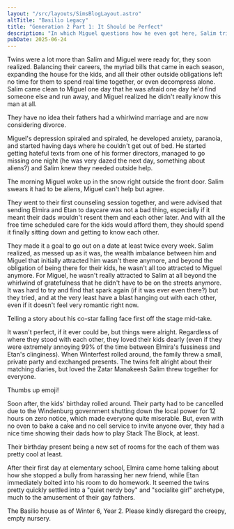 ```yaml
---
layout: "/src/layouts/SimsBlogLayout.astro"
altTitle: "Basilio Legacy"
title: "Generation 2 Part 1: It Should be Perfect"
description: "In which Miguel questions how he even got here, Salim tries his best, and the twins Etan and Elmira start discovering the world."
pubDate: 2025-06-24
---
```


Twins were a lot more than Salim and Miguel were ready for, they soon realized. Balancing their careers, the myriad bills that came in each season, expanding the house for the kids, and all their other outside obligations left no time for them to spend real time together, or even decompress alone. Salim came clean to Miguel one day that he was afraid one day he'd find someone else and run away, and Miguel realized he didn't really know this man at all.

<BlogImage imgSrc="../../../images/shrines/sims/basiliox2-1-happytwins.png" imgAlt="A Sims 4 screenshot, a toddler aged Etan and Elmira Basilio strutting around the hallway happily.">
They have no idea their fathers had a whirlwind marriage and are now considering divorce.
</BlogImage>

Miguel's depression spiraled and spiraled, he developed anxiety, paranoia, and started having days where he couldn't get out of bed. He started getting hateful texts from one of his former directors, managed to go missing one night (he was very dazed the next day, something about aliens?) and Salim knew they needed outside help.

<BlogImage imgSrc="../../../images/shrines/sims/basiliox2-1-aliensiguess.png" imgAlt="A Sims 4 screenshot, Miguel Basilio with his hand over his mouth. He looks shocked and dazed as he stands outside of his house">
The morning Miguel woke up in the snow right outside the front door. Salim swears it had to be aliens, Miguel can't help but agree.
</BlogImage>

They went to their first counseling session together, and were advised that sending Elmira and Etan to daycare was not a bad thing, especially if it meant their dads wouldn't resent them and each other later. And with all the free time scheduled care for the kids would afford them, they should spend it finally sitting down and getting to know each other.

They made it a goal to go out on a date at least twice every week. Salim realized, as messed up as it was, the wealth imbalance between him and Miguel that initially attracted him wasn't there anymore, and beyond the obligation of being there for their kids, he wasn't all too attracted to Miguel anymore. For Miguel, he wasn't really attracted to Salim at all beyond the whirlwind of gratefulness that he didn't have to be on the streets anymore. It was hard to try and find that spark again (if it was ever even there?) but they tried, and at the very least have a blast hanging out with each other, even if it doesn't feel very romantic right now.

<BlogImage imgSrc="../../../images/shrines/sims/basiliox2-1-datenight.png" imgAlt="A Sims 4 screenshot, Miguel and Salim sitting on a park bench together laughing and gazing at each other fondly.">
Telling a story about his co-star falling face first off the stage mid-take.
</BlogImage>

It wasn't perfect, if it ever could be, but things were alright. Regardless of where they stood with each other, they loved their kids dearly (even if they were extremely annoying 99% of the time between Elmira's fussiness and Etan's clinginess). When Winterfest rolled around, the family threw a small, private party and exchanged presents. The twins felt alright about their matching diaries, but loved the Zatar Manakeesh Salim threw together for everyone.

<BlogImage imgSrc="../../../images/shrines/sims/basiliox2-1-crimis.png" imgAlt="A Sims 4 screenshot, Etan crying while a speech bubble is above his head with a thumbs up emoji as he stands in front of a Christmas tree full of presents">
Thumbs up emoji!
</BlogImage>

Soon after, the kids' birthday rolled around. Their party had to be cancelled due to the Windenburg government shutting down the local power for 12 hours on zero notice, which made everyone quite miserable. But, even with no oven to bake a cake and no cell service to invite anyone over, they had a nice time showing their dads how to play Stack The Block, at least.

<BlogImage imgSrc="../../../images/shrines/sims/basiliox2-1-twinsies.png" imgAlt="A Sims 4 screenshot, Etan and Elmira as children smiling at each other.">
Their birthday present being a new set of rooms for the each of them was pretty cool at least.
</BlogImage>

After their first day at elementary school, Elmira came home talking about how she stopped a bully from harassing her new friend, while Etan immediately bolted into his room to do homework. It seemed the twins pretty quickly settled into a "quiet nerdy boy" and "socialite girl" archetype, much to the amusement of their gay fathers.

<BlogImage imgSrc="../../../images/shrines/sims/basiliox2-1-house.png" imgAlt="A Sims 4 screenshot, Etan and Elmira as children smiling at each other.">
The Basilio house as of Winter 6, Year 2. Please kindly disregard the creepy, empty nursery.
</BlogImage>